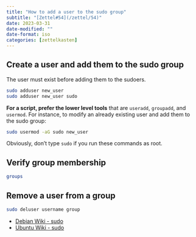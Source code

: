```yaml
---
title: "How to add a user to the sudo group"
subtitle: "[Zettel#54](/zettel/54)"
date: 2023-03-31
date-modified: ""
date-format: iso
categories: [zettelkasten]
---
```

## Create a user and add them to the sudo group

The user must exist before adding them to the sudoers.

```bash
sudo adduser new_user
sudo adduser new_user sudo
```

**For a script, prefer the lower level tools** that are `useradd`, `groupadd`, and `usermod`. For instance, to modify an already existing user and add them to the sudo group:

```bash
sudo usermod -aG sudo new_user
```

Obviously, don't type `sudo` if you run these commands as root.

## Verify group membership

```bash
groups
```

## Remove a user from a group

```bash
sudo deluser username group
```

* [Debian Wiki - sudo](https://wiki.debian.org/sudo/)
* [Ubuntu Wiki - sudo](https://doc.ubuntu-fr.org/sudo)
